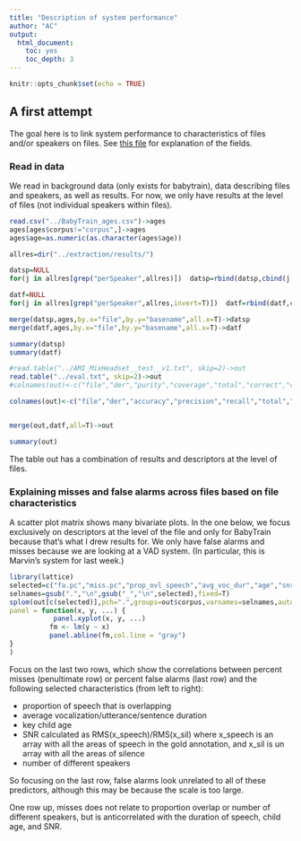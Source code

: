 ```yaml
---
title: "Description of system performance"
author: "AC"
output: 
  html_document:
    toc: yes
    toc_depth: 3
---
```


```r
knitr::opts_chunk$set(echo = TRUE)

```

## A first attempt

The goal here is to link system performance to characteristics of files and/or speakers on files. See
[this file](https://docs.google.com/document/d/1Ef_lr6QAWSa8RKOvC6bbnb6ewd538bBHmQiMYjDRezE/edit) for explanation of the fields.

### Read in data

We read in background data (only exists for babytrain), data describing files and speakers, as well as results. For now, we only have results at the level of files (not individual speakers within files).


```r

read.csv("../BabyTrain_ages.csv")->ages
ages[ages$corpus!="corpus",]->ages
ages$age=as.numeric(as.character(ages$age))

allres=dir("../extraction/results/")

datsp=NULL
for(j in allres[grep("perSpeaker",allres)])  datsp=rbind(datsp,cbind(j,read.csv(paste0("../extraction/results/",j))))

datf=NULL
for(j in allres[grep("perSpeaker",allres,invert=T)])  datf=rbind(datf,cbind(j,read.csv(paste0("../extraction/results/",j))))

merge(datsp,ages,by.x="file",by.y="basename",all.x=T)->datsp
merge(datf,ages,by.x="file",by.y="basename",all.x=T)->datf

summary(datsp)
summary(datf)

#read.table("../AMI_MixHeadset__test__v1.txt", skip=2)->out
read.table("../eval.txt", skip=2)->out
#colnames(out)<-c("file","der","purity","coverage","total","correct","cor.pc","fa","fa.pc","miss","miss.pc","conf","conf.pc")

colnames(out)<-c("file","der","accuracy","precision","recall","total","fa","fa.pc","miss","miss.pc")


merge(out,datf,all=T)->out

summary(out)
```

The table out has a combination of results and descriptors at the level of files.

### Explaining misses and false alarms across files based on file characteristics

A scatter plot matrix shows many bivariate plots. In the one below, we focus exclusively on descriptors at the level of the file and only for BabyTrain because that's what I drew results for. We only have false alarms and misses because we are looking at a VAD system. (In particular, this is Marvin's system for last week.)

```r

library(lattice)
selected=c("fa.pc","miss.pc","prop_ovl_speech","avg_voc_dur","age","snr","nb_diff_speakers")
selnames=gsub(".","\n",gsub("_","\n",selected),fixed=T)
splom(out[c(selected)],pch=".",groups=out$corpus,varnames=selnames,auto.key = list(columns = 3),axis.line.tck = -.5, axis.text.lineheight=0,
panel = function(x, y, ...) {
           panel.xyplot(x, y, ...)
          fm <- lm(y ~ x)
          panel.abline(fm,col.line = "gray")
}
)
```

Focus on the last two rows, which show the correlations between percent misses (penultimate row) or percent false alarms (last row) and the following selected characteristics (from left to right):

- proportion of speech that is overlapping
- average vocalization/utterance/sentence duration
- key child age
- SNR calculated as RMS(x_speech)/RMS(x_sil) where x_speech is an array with all the areas of speech in the gold annotation, and  x_sil is un array with all the areas of silence
- number of different speakers

So focusing on the last row, false alarms look unrelated to all of these predictors, although this may be because the scale is too large.

One row up, misses does not relate to proportion overlap or number of different speakers, but is anticorrelated with the duration of speech, child age, and SNR.